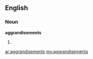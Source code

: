 ==English==

===Noun===
'''aggrandisements'''

# {{plural of|[[aggrandisement]]}}

[[ar:aggrandisements]]
[[my:aggrandisements]]
